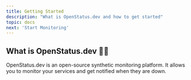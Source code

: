 ```yaml
---
title: Getting Started
description: "What is OpenStatus.dev and how to get started"
topic: docs
next: 'Start Monitoring'
---
```



## What is OpenStatus.dev 🧑‍🏫

OpenStatus.dev is an open-source synthetic monitoring platform. It allows you to monitor your services and get notified when they are down.

